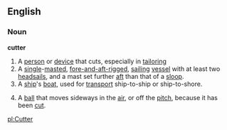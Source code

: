 ==English==
===Noun===
'''cutter'''
{{wikipedia}}
# A [[person]] or [[device]] that cuts, especially in [[tailoring]]
# A [[single]]-[[mast]]ed, [[fore-and-aft-rigged]], [[sail]]ing [[vessel]] with at least two [[headsail]]s, and a mast set further [[aft]] than that of a [[sloop]].
# A [[ship]]'s [[boat]], used for [[transport]] ship-to-ship or ship-to-shore.
# {{cricket}} A [[ball]] that moves sideways in the [[air]], or off the [[pitch]],  because it has been [[cut]].

[[pl:Cutter]]